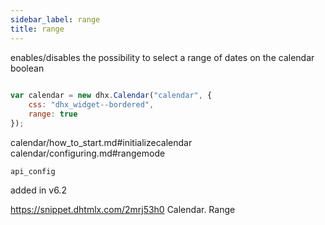 ```yaml
---
sidebar_label: range
title: range
---
```



          


<Short>
 enables/disables the possibility to select a range of dates on the calendar






</Short>



<Type>
 boolean


</Type>


~~~js
 
var calendar = new dhx.Calendar("calendar", {
	css: "dhx_widget--bordered",
	range: true
});

~~~
 
calendar/how_to_start.md#initializecalendar
calendar/configuring.md#rangemode

	api_config

<Descr>

added in v6.2


</Descr>


 https://snippet.dhtmlx.com/2mrj53h0	Calendar. Range


